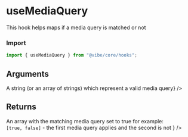 
<Meta of={UseMediaQueryStories} />

# useMediaQuery

This hook helps maps if a media query is matched or not

### Import

```js
import { useMediaQuery } from "@vibe/core/hooks";
```

<Canvas of={UseMediaQueryStories.SingleRule} />

<Canvas of={UseMediaQueryStories.MultipleRules} />

## Arguments

<FunctionArguments>
  <FunctionArgument
    name="query"
    type="string | Array<string>"
    description={<>A string (or an array of strings) which represent a valid media query</>}
  />
</FunctionArguments>

## Returns

<FunctionArguments>
  <FunctionArgument
    name="result"
    type="Array<boolean>"
    description={
      <>
        An array with the matching media query set to true for example:
        <br /> <code>[true, false]</code> - the first media query applies and the second is not
      </>
    }
  />
</FunctionArguments>
